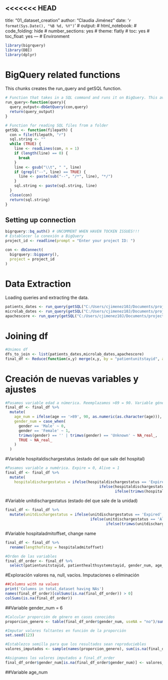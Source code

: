 <<<<<<< HEAD
---
title: "01_dataset_creation"
author: "Claudia Jiménez"
date: '`r format(Sys.Date(), "%B %d, %Y")`'
# output:
#   html_notebook:
#     code_folding: hide
#     number_sections: yes
#     theme: flatly
#     toc: yes
#     toc_float: yes
---
# Environment

```r
library(bigrquery)
library(DBI)
library(dplyr)
```
# BigQuery related functions

This chunks creates the run_query and getSQL function.

```r
# Function that takes in a SQL command and runs it on BigQuery. This avoids the connection data in each iteration
run_query<-function(query){
  query_output<-dbGetQuery(con,query)
  return(query_output)
}

# Function for reading SQL files from a folder
getSQL <- function(filepath) {
  con = file(filepath, "r")
  sql.string <- ""
  while (TRUE) {
    line <- readLines(con, n = 1)
    if (length(line) == 0) {
      break
    }
    line <- gsub("\\t", " ", line)
    if (grepl("--", line) == TRUE) {
      line <- paste(sub("--", "/*", line), "*/")
    }
    sql.string <- paste(sql.string, line)
  }
  close(con)
  return(sql.string)
}
```

## Setting up connection

```r
bigrquery::bq_auth() # UNCOMMENT WHEN HAVEN TOCKEN ISSUES!!!
# Establecer la conexión a BigQuery
project_id <- readline(prompt = "Enter your project ID: ")

con <- dbConnect(
  bigrquery::bigquery(),
  project = project_id
)

```
# Data Extraction

Loading queries and extracting the data.
```r
patients_dates <- run_query(getSQL("C:/Users/cjimenez10J/Documents/projects/r_urgencias_sepsis/r_urgencias_sepsis/Analysis/sql/patients_date.sql"))
microlab_dates <- run_query(getSQL("C:/Users/cjimenez10J/Documents/projects/r_urgencias_sepsis/r_urgencias_sepsis/Analysis/sql/microbiology_tests.sql"))
apachescore <- run_query(getSQL("C:/Users/cjimenez10J/Documents/projects/r_urgencias_sepsis/r_urgencias_sepsis/Analysis/sql/apachescore.sql"))
```

# Joining df
```r
#Unimos df
dfs_to_join <- list(patients_dates,microlab_dates,apachescore)
final_df <- Reduce(function(x,y) merge(x,y, by = "patientunitstayid", all.x = TRUE), dfs_to_join)
```

# Creación de nuevas variables y ajustes
```r
#Pasamos variable edad a númerica. Reemplazamos >89 = 90. Variable género a numérica: hombre = 0, mujer = 1
final_df <- final_df %>%
  mutate(
    age_num = ifelse(age == '>89', 90, as.numeric(as.character(age))),
    gender_num = case_when(
      gender == 'Male' ~ 0,
      gender == 'Female' ~ 1,
      trimws(gender) == '' | trimws(gender) == 'Unknown' ~ NA_real_,
      TRUE ~ NA_real_
    )
  )

```
#Variable hospitaldischargestatus (estado del que sale del hospital)
```r
#Pasamos variable a numérica. Expire = 0, Alive = 1
final_df <- final_df %>% 
  mutate(
    hospitaldischargestatus = ifelse(hospitaldischargestatus == 'Expired', 0,
                                          ifelse(hospitaldischargestatus == 'Alive', 1,
                                                 ifelse(trimws(hospitaldischargestatus) == '', NA_real_, NA_real_))))
```

#Variable unitdischargestatus (estado del que sale de la unidad)
```r
final_df <- final_df %>%
  mutate(unitdischargestatus = ifelse(unitdischargestatus == 'Expired', 0,
                                      ifelse(unitdischargestatus == 'Alive', 1,
                                             ifelse(trimws(unitdischargestatus) == '', NA_real_, NA_real_))))
```
#Variable hospitaladmitoffset, change name
```r
final_df <- final_df %>%
  rename(lengthofstay = hospitaladmitoffset)
```


```r
#Orden de las variables
final_df_order <- final_df %>%
  select(patientunitstayid, patienthealthsystemstayid, gender_num, age_num,ethnicity,hospitalid, wardid,apacheadmissiondx,admissionheight,lengthofstay,hospitaladmitsource,hospitaldischargeyear,hospitaldischargeoffset,hospitaldischargelocation, hospitaldischargestatus, unittype,unitadmitsource,unitvisitnumber,unitstaytype,admissionweight,dischargeweight,unitdischargeoffset,unitdischargelocation, unitdischargestatus,uniquepid,culturetakenoffset, culturesite, organism,antibiotic, sensitivitylevel, max_apachescore)
```

#Exploración valores na, null, vacíos. Imputaciones o eliminación
```r
##Columns with na values
print('Columns in total_dataset having NAs')
names(final_df_order)[colSums(is.na(final_df_order)) > 0]
colSums(is.na(final_df_order))
```
##Variable gender_num = 6
```r
#Calcular proporción de género en casos conocidos 
proporcion_genero <- table(final_df_order$gender_num, useNA = "no")/sum(!is.na(final_df_order$gender_num))

#Imputar valores faltantes en función de la proporción
set.seed(123)

#Establezco semilla para que los resultados sean reproduciebles
valores_imputados <- sample(names(proporcion_genero), sum(is.na(final_df_order$gender_num)), replace = TRUE, prob = proporcion_genero)

#Asignamos los valores imputados a final_df_order
final_df_order$gender_num[is.na(final_df_order$gender_num)] <- valores_imputados
```
##Variable age_num
```r

```





